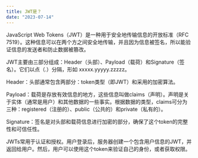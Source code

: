 ```yaml
---
title: JWT是？
date: "2023-07-14"
---
```

JavaScript Web Tokens（JWT）是一种用于安全地传输信息的开放标准（RFC 7519）。这种信息可以在两个方之间安全地传输，并且因为信息被签名，所以能验证信息的发送者和防止数据被篡改。

JWT主要由三部分组成：Header（头部）、Payload（载荷）和Signature（签名）。它们以点（.）分隔，形如 xxxxx.yyyyy.zzzzz。

Header：头部通常包含两部分：token类型（即JWT）和采用的加密算法。

Payload：载荷是存放有效信息的地方，这些信息叫做claims（声明）。声明是关于实体（通常是用户）和其他数据的一些事实。根据数据的类型，claims可分为三种：registered（注册的）、public（公共的）和private（私有的）。

Signature：签名是对头部和载荷信息进行加密的部分，确保了这个token的完整性和可信任性。

JWTs常用于认证和授权。用户登录后，服务器创建一个包含用户信息的JWT，并返回给用户。然后，用户可以使用这个token来验证自己的身份，或者获取权限。